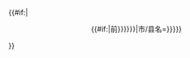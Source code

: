 {{#if:{{{1<includeonly>|</includeonly>}}}|
<div style="border:4px solid {{#if:{{{delisted|}}}|&#35;ddd|{{Designation/colour2|{{{1}}}}}}}; line-height: 1.5; text-align: center;">
{{#if:{{{delisted|}}}|前}}{{Designation/text|{{{1}}}|省区市={{{省区市|{{{省區市|{{{省名|}}}}}}}}}|市/县名={{{市/县名|{{{市/縣名|}}}}}}}}</div>}}<noinclude>
{{documentation}}
</noinclude>